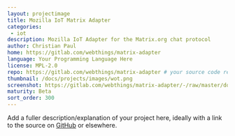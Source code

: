 ```yaml
---
layout: projectimage
title: Mozilla IoT Matrix Adapter
categories:
 - iot
description: Mozilla IoT Adapter for the Matrix.org chat protocol
author: Christian Paul
home: https://gitlab.com/webthings/matrix-adapter
language: Your Programming Language Here
license: MPL-2.0
repo: https://gitlab.com/webthings/matrix-adapter # your source code repository
thumbnail: /docs/projects/images/wot.png
screenshot: https://gitlab.com/webthings/matrix-adapter/-/raw/master/docs/config.png
maturity: Beta
sort_order: 300
---
```


Add a fuller description/explanation of your project here, ideally with a link to the source on [GitHub](https://github.com/matrix-org/) or elsewhere.
